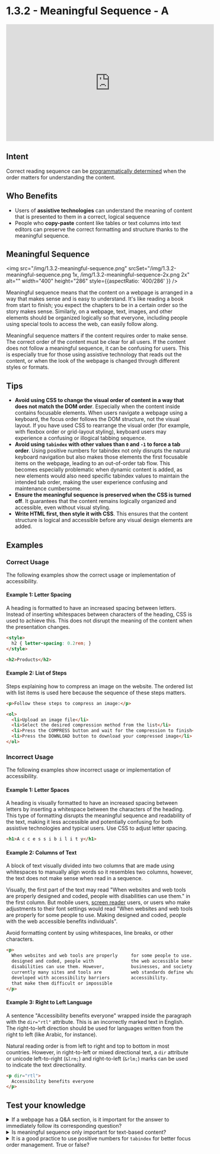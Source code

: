 # 1.3.2 - Meaningful Sequence - A

<iframe width="560" height="315" src="https://www.youtube.com/embed/RWSKQPlckrk" title="1.3.2 - Meaningful Sequence - WCAG Documents" frameBorder="0" allow="accelerometer; autoplay; clipboard-write; encrypted-media; gyroscope; picture-in-picture" allowFullScreen></iframe>

## Intent

Correct reading sequence can be [programmatically determined](/docs/wcag-documents/glossary-of-terms#programmatically-determined) when the order matters for understanding the content.

## Who Benefits

- Users of **assistive technologies** can understand the meaning of content that is presented to them in a correct, logical sequence
- People who **copy-paste** content like tables or text columns into text editors can preserve the correct formatting and structure thanks to the meaningful sequence.

## Meaningful Sequence

<img src="/img/1.3.2-meaningful-sequence.png" srcSet="/img/1.3.2-meaningful-sequence.png 1x, /img/1.3.2-meaningful-sequence-2x.png 2x" alt="" width="400" height="286" style={{aspectRatio: '400/286' }} />

Meaningful sequence means that the content on a webpage is arranged in a way that makes sense and is easy to understand. It's like reading a book from start to finish; you expect the chapters to be in a certain order so the story makes sense. Similarly, on a webpage, text, images, and other elements should be organized logically so that everyone, including people using special tools to access the web, can easily follow along.

Meaningful sequence matters if the content requires order to make sense. The correct order of the content must be clear for all users. If the content does not follow a meaningful sequence, it can be confusing for users. This is especially true for those using assistive technology that reads out the content, or when the look of the webpage is changed through different styles or formats.

## Tips

- **Avoid using CSS to change the visual order of content in a way that does not match the DOM order**. Especially when the content inside contains focusable elements. When users navigate a webpage using a keyboard, the focus order follows the DOM structure, not the visual layout. If you have used CSS to rearrange the visual order (for example, with flexbox order or grid-layout styling), keyboard users may experience a confusing or illogical tabbing sequence.
- **Avoid using `tabindex` with other values than `0` and `-1` to force a tab order**. Using positive numbers for tabindex not only disrupts the natural keyboard navigation but also makes those elements the first focusable items on the webpage, leading to an out-of-order tab flow. This becomes especially problematic when dynamic content is added, as new elements would also need specific tabindex values to maintain the intended tab order, making the user experience confusing and maintenance cumbersome.
- **Ensure the meaningful sequence is preserved when the CSS is turned off**. It guarantees that the content remains logically organized and accessible, even without visual styling.
- **Write HTML first, then style it with CSS**. This ensures that the content structure is logical and accessible before any visual design elements are added.

## Examples

### Correct Usage

The following examples show the correct usage or implementation of accessibility.

#### Example 1: Letter Spacing

A heading is formatted to have an increased spacing between letters. Instead of inserting whitespaces between characters of the heading, CSS is used to achieve this. This does not disrupt the meaning of the content when the presentation changes.

```html title="Letter spacing styling"
<style>
  h2 { letter-spacing: 0.2rem; }
</style>

<h2>Products</h2>
```

#### Example 2: List of Steps

Steps explaining how to compress an image on the website. The ordered list with list items is used here because the sequence of these steps matters.

```html title="Ordered list of steps"
<p>Follow these steps to compress an image:</p>

<ol>
  <li>Upload an image file</li>
  <li>Select the desired compression method from the list</li>
  <li>Press the COMPRESS button and wait for the compression to finish</li>
  <li>Press the DOWNLOAD button to download your compressed image</li>
</ol>
```

### Incorrect Usage

The following examples show incorrect usage or implementation of accessibility.

#### Example 1: Letter Spaces

A heading is visually formatted to have an increased spacing between letters by inserting a whitespace between the characters of the heading. This type of formatting disrupts the meaningful sequence and readability of the text, making it less accessible and potentially confusing for both assistive technologies and typical users. Use CSS to adjust letter spacing.

```html title="Fake letter spacing"
<h1>A c c e s s i b i l i t y</h1>
```

#### Example 2: Columns of Text

A block of text visually divided into two columns that are made using whitespaces to manually align words so it resembles two columns, however, the text does not make sense when read in a sequence.

Visually, the first part of the text may read "When websites and web tools are properly designed and coded, people with disabilities can use them." in the first column. But mobile users, <a href="/docs/wcag-documents/glossary-of-terms#screen-reader">screen reader</a> users, or users who make adjustments to their font settings would read "When websites and web tools are properly for some people to use. Making designed and coded, people with the web accessible benefits individuals".

Avoid formatting content by using whitespaces, line breaks, or other characters.

```html title="Fake columns"
<p>
  When websites and web tools are properly     for some people to use. Making
  designed and coded, people with              the web accessible benefits individuals,
  disabilities can use them. However,          businesses, and society. International
  currently many sites and tools are           web standards define what is needed for
  developed with accessibility barriers        accessibility.
  that make them difficult or impossible
</p>
```

#### Example 3: Right to Left Language

A sentence "Accessibility benefits everyone" wrapped inside the paragraph with the `dir="rtl"` attribute. This is an incorrectly marked text in English. The right-to-left direction should be used for languages written from the right to left (like Arabic, for instance).

Natural reading order is from left to right and top to bottom in most countries. However, in right-to-left or mixed directional text, a `dir` attribute or unicode left-to-right (`&lrm;`) and right-to-left (`&rlm;`) marks can be used to indicate the text directionality.

```html title="Right to left with dir attribute"
<p dir="rtl">
  Accessibility benefits everyone
</p>
```

## Test your knowledge

<details>
	<summary>
    <span>If a webpage has a Q&A section, is it important for the answer to immediately follow its corresponding question?</span>
  </summary>
	Yes, having the answer follow the question directly ensures that the information is presented in a meaningful and logical sequence.
</details>

<details>
	<summary>
    <span>Is meaningful sequence only important for text-based content?</span>
  </summary>
	No, the meaningful sequence is important for all types of content, including images, videos, and interactive elements, to ensure a coherent and accessible user experience.
</details>

<details>
	<summary>
    <span>It is a good practice to use positive numbers for <code>tabindex</code> for better focus order management. True or false?</span>
  </summary>
	False, using positive numbers for <code>tabindex</code> disrupts the natural keyboard navigation and makes those elements the first focusable items on the webpage, leading to an out-of-order tab flow.
</details>
